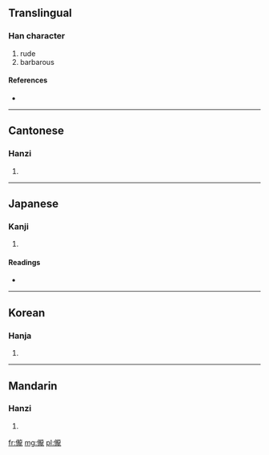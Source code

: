 ==Translingual==

===Han character===
{{Han char|rn=9|rad=人|as=16|sn=18|four=2121<sub>1</sub>|canj=人卜月心 (OYBP)}}

# rude
# barbarous

====References====
* {{Han ref|kx=0121.170|dkj=01281|dj=0256.050|hdz=10237.010|uh=5131|ud=20785|bh=EFB7|bd=61367}}

----

==Cantonese==

===Hanzi===
{{yue-hanzi|jyut=|y=lung5}}

# {{defn|Cantonese|sort=人16}}

----

==Japanese==

===Kanji===
{{ja-kanji|grade=|rs=人16}}

# {{defn|Japanese|sort=人16}}

====Readings====
* {{ja-readings|on=[[ろう]] (rō), [[る]] (ru), [[りょう]] (ryō), [[りゅ]] (ryu)|kun=[[でさあがらない]] (desaagaranai), [[うやむや]] (uyamuya)}}

----

==Korean==

===Hanja===
{{ko-hanja|hangeul=롱|rv=rong|mr=rong}}

# {{defn|Korean|sort=人16}}

----

==Mandarin==

===Hanzi===
{{cmn-hanzi|pin=[[lǒng]] ([[long3]])|wg=lung<sup>3</sup>}}

# {{defn|Mandarin|sort=人16}}

[[fr:儱]]
[[mg:儱]]
[[pl:儱]]